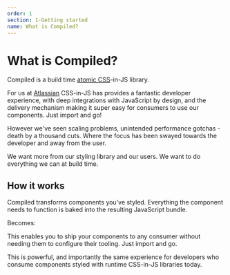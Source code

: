 ```yaml
---
order: 1
section: 1-Getting started
name: What is Compiled?
---
```



# What is Compiled?

Compiled is a build time [atomic CSS](/atomic-css)-in-JS library.

For us at [Atlassian](https://atlassian.com) CSS-in-JS has provides a fantastic developer experience,
with deep integrations with JavaScript by design,
and the delivery mechanism making it super easy for consumers to use our components.
Just import and go!

However we've seen scaling problems,
unintended performance gotchas -
death by a thousand cuts.
Where the focus has been swayed towards the developer and away from the user.

We want more from our styling library and our users.
We want to do everything we can at build time.

## How it works

Compiled transforms components you've styled.
Everything the component needs to function is baked into the resulting JavaScript bundle.

<BeforeHowItWorks />

Becomes:

<AfterHowItWorks />

This enables you to ship your components to any consumer without needing them to configure their tooling.
Just import and go.

This is powerful,
and importantly the same experience for developers who consume components styled with runtime CSS-in-JS libraries today.
